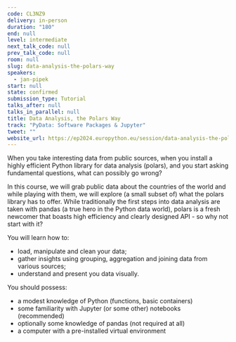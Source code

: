 ```yaml
---
code: CL3NZ9
delivery: in-person
duration: "180"
end: null
level: intermediate
next_talk_code: null
prev_talk_code: null
room: null
slug: data-analysis-the-polars-way
speakers:
  - jan-pipek
start: null
state: confirmed
submission_type: Tutorial
talks_after: null
talks_in_parallel: null
title: Data Analysis, the Polars Way
track: "PyData: Software Packages & Jupyter"
tweet: ""
website_url: https://ep2024.europython.eu/session/data-analysis-the-polars-way
---
```


When you take interesting data from public sources, when you install a highly
efficient Python library for data analysis (polars), and you start asking
fundamental questions, what can possibly go wrong?

In this course, we will grab public data about the countries of the world and
while playing with them, we will explore (a small subset of) what the polars
library has to offer. While traditionally the first steps into data analysis are
taken with pandas (a true hero in the Python data world), polars is a fresh
newcomer that boasts high efficiency and clearly designed API - so why not start
with it?

You will learn how to:

- load, manipulate and clean your data;
- gather insights using grouping, aggregation and joining data from various
  sources;
- understand and present you data visually.

You should possess:

- a modest knowledge of Python (functions, basic containers)
- some familiarity with Jupyter (or some other) notebooks (recommended)
- optionally some knowledge of pandas (not required at all)
- a computer with a pre-installed virtual environment
